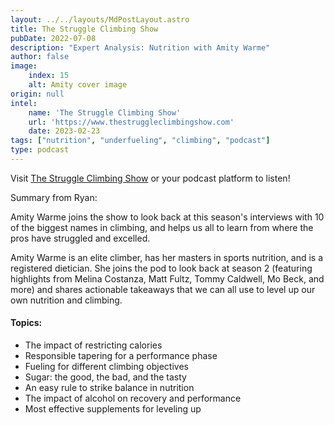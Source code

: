 ```yaml
---
layout: ../../layouts/MdPostLayout.astro
title: The Struggle Climbing Show
pubDate: 2022-07-08
description: "Expert Analysis: Nutrition with Amity Warme" 
author: false
image: 
    index: 15
    alt: Amity cover image
origin: null
intel: 
    name: 'The Struggle Climbing Show'
    url: 'https://www.thestruggleclimbingshow.com'
    date: 2023-02-23
tags: ["nutrition", "underfueling", "climbing", "podcast"]
type: podcast
---
```

Visit [The Struggle Climbing Show](https://www.thestruggleclimbingshow.com) or your podcast platform to listen!

Summary from Ryan:

Amity Warme joins the show to look back at this season's interviews with 10 of the biggest names in climbing, and helps us all to learn from where the pros have struggled and excelled.

Amity Warme is an elite climber, has her masters in sports nutrition, and is a registered dietician. She joins the pod to look back at season 2 (featuring highlights from Melina Costanza, Matt Fultz, Tommy Caldwell, Mo Beck, and more) and shares actionable takeaways that we can all use to level up our own nutrition and climbing.

#### Topics: 
* The impact of restricting calories 
* Responsible tapering for a performance phase 
* Fueling for different climbing objectives 
* Sugar: the good, the bad, and the tasty 
* An easy rule to strike balance in nutrition
* The impact of alcohol on recovery and performance 
* Most effective supplements for leveling up
